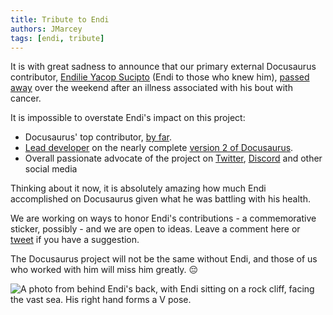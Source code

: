 ```yaml
---
title: Tribute to Endi
authors: JMarcey
tags: [endi, tribute]
---
```


It is with great sadness to announce that our primary external Docusaurus contributor, [Endilie Yacop Sucipto](https://github.com/endiliey) (Endi to those who knew him), [passed away](https://give.asia/campaign/help_endi_beat_cancer#/updates) over the weekend after an illness associated with his bout with cancer.

<!--truncate-->

It is impossible to overstate Endi's impact on this project:

- Docusaurus' top contributor, [by far](https://github.com/it990110/docusaurus/graphs/contributors).
- [Lead developer](https://gityjf.io/blog/2018/09/11/Towards-Docusaurus-2) on the nearly complete [version 2 of Docusaurus](https://gityjf.io/blog/2019/12/30/docusaurus-2019-recap).
- Overall passionate advocate of the project on [Twitter](https://twitter.com/endiliey), [Discord](https://discord.gg/docusaurus) and other social media

Thinking about it now, it is absolutely amazing how much Endi accomplished on Docusaurus given what he was battling with his health.

We are working on ways to honor Endi's contributions - a commemorative sticker, possibly - and we are open to ideas. Leave a comment here or [tweet](https://twitter.com/docusaurus) if you have a suggestion.

The Docusaurus project will not be the same without Endi, and those of us who worked with him will miss him greatly. 😔

![A photo from behind Endi's back, with Endi sitting on a rock cliff, facing the vast sea. His right hand forms a V pose.](/img/endi.jpg)
